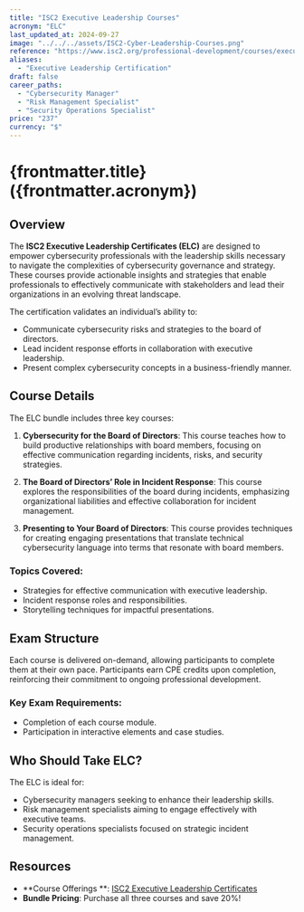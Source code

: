 ```yaml
---
title: "ISC2 Executive Leadership Courses"
acronym: "ELC"
last_updated_at: 2024-09-27
image: "../../../assets/ISC2-Cyber-Leadership-Courses.png"
reference: "https://www.isc2.org/professional-development/courses/executive-leadership"
aliases:
  - "Executive Leadership Certification"
draft: false
career_paths:
  - "Cybersecurity Manager"
  - "Risk Management Specialist"
  - "Security Operations Specialist"
price: "237"
currency: "$"
---
```


# {frontmatter.title} ({frontmatter.acronym})

## Overview

The **ISC2 Executive Leadership Certificates (ELC)** are designed to empower cybersecurity professionals with the
leadership skills necessary to navigate the complexities of cybersecurity governance and strategy. These courses provide
actionable insights and strategies that enable professionals to effectively communicate with stakeholders and lead their
organizations in an evolving threat landscape.

The certification validates an individual’s ability to:

- Communicate cybersecurity risks and strategies to the board of directors.
- Lead incident response efforts in collaboration with executive leadership.
- Present complex cybersecurity concepts in a business-friendly manner.

## Course Details

The ELC bundle includes three key courses:

1. **Cybersecurity for the Board of Directors**: This course teaches how to build productive relationships with board
   members, focusing on effective communication regarding incidents, risks, and security strategies.

2. **The Board of Directors’ Role in Incident Response**: This course explores the responsibilities of the board during
   incidents, emphasizing organizational liabilities and effective collaboration for incident management.

3. **Presenting to Your Board of Directors**: This course provides techniques for creating engaging presentations that
   translate technical cybersecurity language into terms that resonate with board members.

### Topics Covered:

- Strategies for effective communication with executive leadership.
- Incident response roles and responsibilities.
- Storytelling techniques for impactful presentations.

## Exam Structure

Each course is delivered on-demand, allowing participants to complete them at their own pace. Participants earn CPE
credits upon completion, reinforcing their commitment to ongoing professional development.

### Key Exam Requirements:

- Completion of each course module.
- Participation in interactive elements and case studies.

## Who Should Take ELC?

The ELC is ideal for:

- Cybersecurity managers seeking to enhance their leadership skills.
- Risk management specialists aiming to engage effectively with executive teams.
- Security operations specialists focused on strategic incident management.

## Resources

- **Course Offerings
  **: [ISC2 Executive Leadership Certificates](https://www.isc2.org/professional-development/courses/executive-leadership)
- **Bundle Pricing**: Purchase all three courses and save 20%!